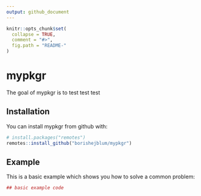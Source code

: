 ```yaml
---
output: github_document
---
```


<!-- README.md is generated from README.Rmd. Please edit that file -->

```r
knitr::opts_chunk$set(
  collapse = TRUE,
  comment = "#>",
  fig.path = "README-"
)
```

# mypkgr

The goal of mypkgr is to test test test

## Installation

You can install mypkgr from github with:

```r
# install.packages("remotes")
remotes::install_github("borishejblum/mypkgr")
```

## Example

This is a basic example which shows you how to solve a common problem:

```r
## basic example code
```

